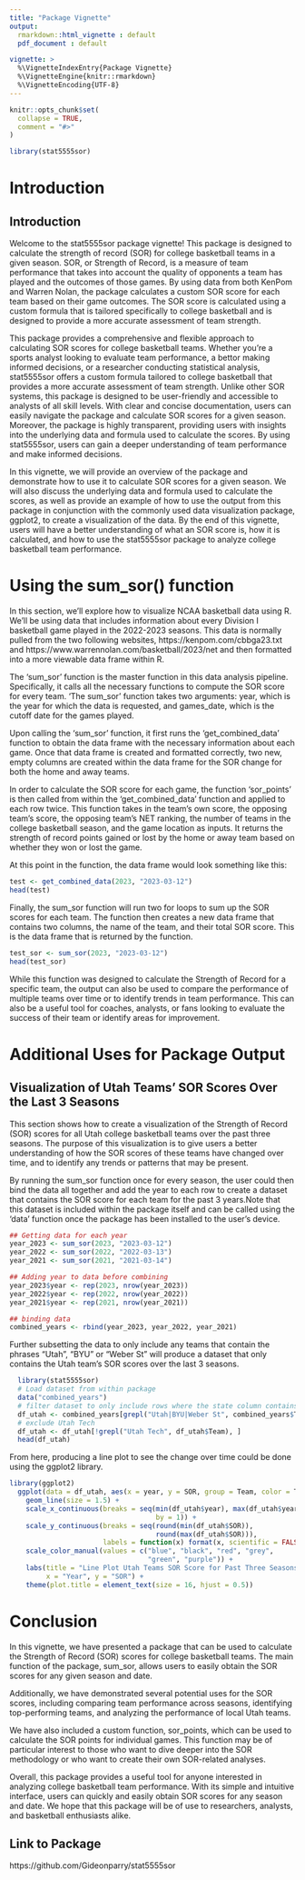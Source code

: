 ```yaml
---
title: "Package Vignette"
output: 
  rmarkdown::html_vignette : default
  pdf_document : default

vignette: >
  %\VignetteIndexEntry{Package Vignette}
  %\VignetteEngine{knitr::rmarkdown}
  %\VignetteEncoding{UTF-8}
---
```


```r
knitr::opts_chunk$set(
  collapse = TRUE,
  comment = "#>"
)
```

```r
library(stat5555sor)
```
# Introduction

Introduction
------------

Welcome to the stat5555sor package vignette! This package is designed to calculate the strength of record (SOR) for college basketball teams in a given season. SOR, or Strength of Record, is a measure of team performance that takes into account the quality of opponents a team has played and the outcomes of those games. By using data from both KenPom and Warren Nolan, the package calculates a custom SOR score for each team based on their game outcomes. The SOR score is calculated using a custom formula that is tailored specifically to college basketball and is designed to provide a more accurate assessment of team strength.

This package provides a comprehensive and flexible approach to calculating SOR scores for college basketball teams. Whether you're a sports analyst looking to evaluate team performance, a bettor making informed decisions, or a researcher conducting statistical analysis, stat5555sor offers a custom formula tailored to college basketball that provides a more accurate assessment of team strength. Unlike other SOR systems, this package is designed to be user-friendly and accessible to analysts of all skill levels. With clear and concise documentation, users can easily navigate the package and calculate SOR scores for a given season. Moreover, the package is highly transparent, providing users with insights into the underlying data and formula used to calculate the scores. By using stat5555sor, users can gain a deeper understanding of team performance and make informed decisions.

In this vignette, we will provide an overview of the package and demonstrate how to use it to calculate SOR scores for a given season. We will also discuss the underlying data and formula used to calculate the scores, as well as provide an example of how to use the output from this package in conjunction with the commonly used data visualization package, ggplot2, to create a visualization of the data. By the end of this vignette, users will have a better understanding of what an SOR score is, how it is calculated, and how to use the stat5555sor package to analyze college basketball team performance.
  
# Using the sum_sor() function

In this section, we'll explore how to visualize NCAA basketball data using R. We'll be using data that includes information about every Division I basketball game played in the 2022-2023 seasons. This data is normally pulled from the two following websites, https://kenpom.com/cbbga23.txt and https://www.warrennolan.com/basketball/2023/net and then formatted into a more viewable data frame within R.

The 'sum_sor' function is the master function in this data analysis pipeline. Specifically, it calls all the necessary functions to compute the SOR score for every team. 'The sum_sor' function takes two arguments: year, which is the year for which the data is requested, and games_date, which is the cutoff date for the games played.

Upon calling the 'sum_sor' function, it first runs the 'get_combined_data' function to obtain the data frame with the necessary information about each game. Once that data frame is created and formatted correctly, two new, empty columns are created within the data frame for the SOR change for both the home and away teams.

In order to calculate the SOR score for each game, the function 'sor_points' is then called from within the 'get_combined_data' function and applied to each row twice. This function takes in the team's own score, the opposing team's score, the opposing team's NET ranking, the number of teams in the college basketball season, and the game location as inputs. It returns the strength of record points gained or lost by the home or away team based on whether they won or lost the game. 

At this point in the function, the data frame would look something like this:

```r
test <- get_combined_data(2023, "2023-03-12")
head(test)
```

Finally, the sum_sor function will run two for loops to sum up the SOR scores for each team. The function then creates a new data frame that contains two columns, the name of the team, and their total SOR score. This is the data frame that is returned by the function. 

```r
test_sor <- sum_sor(2023, "2023-03-12")
head(test_sor)
```

While this function was designed to calculate the Strength of Record for a specific team, the output can also be used to compare the performance of multiple teams over time or to identify trends in team performance. This can also be a useful tool for coaches, analysts, or fans looking to evaluate the success of their team or identify areas for improvement.

# Additional Uses for Package Output
## Visualization of Utah Teams' SOR Scores Over the Last 3 Seasons

This section shows how to create a visualization of the Strength of Record (SOR) scores for all Utah college basketball teams over the past three seasons. The purpose of this visualization is to give users a better understanding of how the SOR scores of these teams have changed over time, and to identify any trends or patterns that may be present.

By running the sum_sor function once for every season, the user could then bind the data all together and add the year to each row to create a dataset that contains the SOR score for each team for the past 3 years.Note that this dataset is included within the package itself and can be called using the 'data' function once the package has been installed to the user's device.

```r
## Getting data for each year
year_2023 <- sum_sor(2023, "2023-03-12")
year_2022 <- sum_sor(2022, "2022-03-13")
year_2021 <- sum_sor(2021, "2021-03-14")

## Adding year to data before combining
year_2023$year <- rep(2023, nrow(year_2023))
year_2022$year <- rep(2022, nrow(year_2022))
year_2021$year <- rep(2021, nrow(year_2021))

## binding data
combined_years <- rbind(year_2023, year_2022, year_2021)

```

Further subsetting the data to only include any teams that contain the phrases "Utah", "BYU" or "Weber St" will produce a dataset that only contains the Utah team's SOR scores over the last 3 seasons. 

```r
  library(stat5555sor)
  # Load dataset from within package
  data("combined_years")
  # filter dataset to only include rows where the state column contains "Utah"
  df_utah <- combined_years[grepl("Utah|BYU|Weber St", combined_years$Team), ]
  # exclude Utah Tech
  df_utah <- df_utah[!grepl("Utah Tech", df_utah$Team), ]
  head(df_utah)
```
From here, producing a line plot to see the change over time could be done using the ggplot2 library.
```r
library(ggplot2)
  ggplot(data = df_utah, aes(x = year, y = SOR, group = Team, color = Team)) +
    geom_line(size = 1.5) +
    scale_x_continuous(breaks = seq(min(df_utah$year), max(df_utah$year),
                                    by = 1)) +
    scale_y_continuous(breaks = seq(round(min(df_utah$SOR)),
                                    round(max(df_utah$SOR))),
                       labels = function(x) format(x, scientific = FALSE)) +
    scale_color_manual(values = c("blue", "black", "red", "grey",
                                  "green", "purple")) +
    labs(title = "Line Plot Utah Teams SOR Score for Past Three Seasons",
         x = "Year", y = "SOR") +
    theme(plot.title = element_text(size = 16, hjust = 0.5))
```

# Conclusion

In this vignette, we have presented a package that can be used to calculate the Strength of Record (SOR) scores for college basketball teams. The main function of the package, sum_sor, allows users to easily obtain the SOR scores for any given season and date.

Additionally, we have demonstrated several potential uses for the SOR scores, including comparing team performance across seasons, identifying top-performing teams, and analyzing the performance of local Utah teams.

We have also included a custom function, sor_points, which can be used to calculate the SOR points for individual games. This function may be of particular interest to those who want to dive deeper into the SOR methodology or who want to create their own SOR-related analyses.

Overall, this package provides a useful tool for anyone interested in analyzing college basketball team performance. With its simple and intuitive interface, users can quickly and easily obtain SOR scores for any season and date. We hope that this package will be of use to researchers, analysts, and basketball enthusiasts alike.

## Link to Package
https://github.com/Gideonparry/stat5555sor


